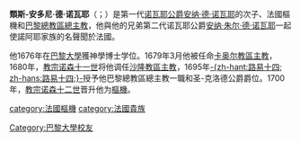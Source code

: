 {{Multiple issues|
{{Expand language|1=en|time=2019-12-01T18:47:16+00:00}}
{{Unreferenced|time=2019-12-01T18:47:16+00:00}}
}}
{{NoteTA
|T=zh-cn:路易-安托万·德·诺瓦耶;zh-hk:類斯-安多尼·德·諾阿耶; zh-tw:類斯-安東尼·德·諾阿耶;
|G1=Popes
|1=zh-cn:路易;zh-hk:類斯; zh-tw:類斯;
|2=zh-cn:安托万;zh-hk:安多尼; zh-mo:安多尼; zh-tw:安東尼;
}}
{{Infobox Christian leader
|type = cardinal
|name = 類斯-安多尼·德·諾阿耶<br />Louis-Antoine de Noailles
|image = [[File:Paris-Notre-_Dame-tresor-cardinal.png|250px]]
}}
'''類斯-安多尼·德·诺瓦耶'''（{{lang-fr|Louis-Antoine de Noailles}}；{{bd|1651年|5月27日|1729年|5月4日|catIdx=N}}）是第一代[[诺瓦耶公爵|诺瓦耶公爵]][[安纳·德·诺瓦耶|安纳·德·诺瓦耶]]的次子、法國樞機和[[天主教巴黎總教區|巴黎總教區總主教]]，他與他的兄弟第二代诺瓦耶公爵[[安纳·朱尔·德·诺瓦耶|安纳·朱尔·德·诺瓦耶]]一起使諾阿耶家族的名聲聞於法國。

他1676年在[[巴黎大學|巴黎大學]]獲神學博士学位。1679年3月他被任命[[天主教卡奧爾教區|卡奥尔教區主教]]，1680年，[[教宗诺森十一世|教宗诺森十一世]]将他调任[[天主教沙隆教區|沙隆教區主教]]，1695年[[路易十四|-{zh-hant:路易十四; zh-hans:路易十四;}-]]授予他巴黎總教區總主教一職和圣-克洛德公爵爵位。1700年，[[教宗诺森十二世|教宗诺森十二世]]晋升他为[[樞機|樞機]]。

{{s-start|width=100%}}
{{s-rel|ca}}
{{s-before|{{link-en|方濟各·哈雷·德·尚普瓦隆|François de Harlay de Champvallon}}}}
{{s-title|[[天主教巴黎總教區|巴黎總教區總主教]]|1695年－1729年}}
{{s-after|{{link-en|嘉祿-嘉斯巴-威廉·德·万提米耶·迪·吕克|Charles-Gaspard-Guillaume de Vintimille du Luc}}}}
{{end box}}

{{Authority control}}
{{DEFAULTSORT:Noailles, Louis-Antoine}}
[[category:法國樞機|category:法國樞機]]
[[category:法國貴族|category:法國貴族]]
[[Category:巴黎大學校友|Category:巴黎大學校友]]